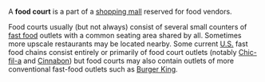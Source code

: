 A '''food court''' is a part of a [[shopping mall]] reserved for food vendors.

Food courts usually (but not always) consist of several small counters of [[fast food]] outlets with a common seating area shared by all.  Sometimes more upscale restaurants may be located nearby.  Some current [[U.S.]] fast food chains consist entirely or primarily of food court outlets (notably [[Chic-fil-a]] and [[Cinnabon]]) but food courts may also contain outlets of more conventional fast-food outlets such as [[Burger King]].

{{stub}}